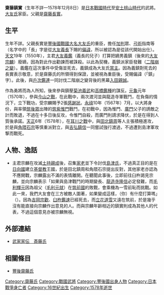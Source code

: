 {{日本武士
|名稱= 齋藤 鎮實
|圖片名稱= 
|圖片大小= 
|圖片說明= 
|時代= [[日本戰國時代|日本戰國時代]]—[[安土桃山時代|安土桃山時代]]
|出生日期= 不詳
|出生地點= 
|逝世日期= [[天正_(日本)|天正]]6年11月10日（1578年12月8日）
|逝世地點= 
|假名= 
|羅馬字= 
|幼名= 
|改名= 
|别名= 
|諡号= 
|神号= 
|戒名= 
|洗禮名= 
|墓所= 
|朝廷官位= [[左馬助|左馬助]]、[[兵部少輔|兵部少輔]]
|幕府職位= 
|主君= [[大友義鑑|大友義鑑]]？→[[大友義鎮|義鎮（宗麟）]]
|藩= 
|氏族= [[豐後齋藤氏|豐後齋藤氏]]
|父母= 父：[[齋藤長實|齋藤長實]]（播磨守）
|養父= 
|養母= 
|兄弟= 
|姐妹= 妹：[[筑紫廣門|筑紫廣門]]室、[[宋雲院|宋雲院]]（[[高橋紹運|高橋紹運]]室）（一説為女兒）
|正室= 不詳
|側室= 
|嗣子= [[齋藤統實|統實]]、[[齋藤統安|統安]]
|嗣女= 宋雲院（高橋紹運室）（一説為妹妹）
|養子= 
|養女= 
}}
{{japanese|japanese=斎藤 鎮実|kana=さいとう しげざね|romaji=Saitō Shigezane|舊寫=齋藤 鎮實}}
'''齋藤鎮實'''（生年不詳—1578年12月8日）是[[日本戰國時代|日本戰國時代]]至[[安土桃山時代|安土桃山時代]]的武將。[[大友氏|大友氏]]家臣。父親是[[齋藤長實|齋藤長實]]。

== 生平 ==
生年不詳。父親長實是[[豐後國|豐後國]][[戰國大名|戰國大名]][[大友氏|大友氏]]的重臣，擔任[[加判|加判]]眾、[[弓術|弓術]]指南等（名字中的「長」字是從[[大友義長|大友義長]]下賜的[[偏諱|偏諱]]，所以被認為是從該代開始出仕）。[[天文_(後奈良天皇)|天文]]19年（1550年），主君[[大友義鑑|大友義鑑]]（義長的兒子）打算把嫡男義鎮（後來的[[大友宗麟|大友宗麟]]）廢嫡，因為對此作出勸諫而被誅殺。以此為契機，義鎮派家臣發難（[[二階崩之變|二階崩之變]]）。義鑑在這次事件中受傷並死去，義鎮成為大友氏[[當主|當主]]。因為義鎮對死去的長實表示敬意，於是齋藤氏的所領得到保證，並被視為重臣後，受賜偏諱（「鎮」字）。此後，與[[戶次鑑連|戶次鑑連]]一同討伐二階崩之變背後的黑幕[[入田親誠|入田親誠]]。

作為勇將而為人所知，後來參與鎮壓[[菊池義武|菊池義武]]和[[高橋鑑種|高橋鑑種]]的謀反。[[元龜|元龜]]元年（1570年），參與[[今山之戰|今山之戰]]，在此戰中，兩次渡河並與龍造寺軍戰鬥，在負傷的情況下，立下戰功，受宗麟賜予2張[[感謝狀|感謝狀]]。[[永祿|永祿]]10年（1567年）7月，以大將身份，與率領[[筑後眾|筑後眾]]出陣的[[筑紫惟門|筑紫惟門]]戰鬥，在初戰中，因為惟門、[[筑紫廣門|廣門]]父子的誘敵之計而敗退，不過在十多日後反攻，令惟門自殺，而廣門則請求降伏，於是在得到人質後承諾。[[天正_(日本)|天正]]6年（1578年），在[[耳川之戰|耳川之戰]]中，與[[田北鎮周|田北鎮周]]等人主張積極進攻，於是與[[角隈石宗|角隈石宗]]等慎重派對立，與[[吉弘鎮信|吉弘鎮信]]一同嘗試強行渡過{{tsl|ja|耳川}}，不過遭到島津軍攻撃而戰死。

== 人物、逸話 ==
*主君宗麟在攻滅[[土持親成|土持親成]]後，召集[[家老|家老]]並下令討伐[[島津氏|島津氏]]，不過真正目的是在[[日向國|日向國]]建立[[基督教|基督教]]王國，於是田北鎮周和角隈石宗提出反對，其他家老亦認為不應開戰，宗麟露出不滿的表情離開。在聽聞此事後，立即前往臼杵{{tsl|ja|丹生島城}}謁見宗麟，並向宗麟表示「如果與島津戰鬥的時期變長、[[龍造寺隆信|龍造寺隆信]]必定發難，而[[毛利輝元|毛利輝元]]因為祖父（[[毛利元就|毛利元就]]）在[[筑前國|筑前國]]的敗戰，會乘機為一雪前恥而挑戰。如此一來，我們大友會在三方被敵人圍著，如果變成這樣，（你）有什麼打算嗎」（{{lang|ja|島津と戦っている間に長引けば、龍造寺隆信は必ず蜂起し、毛利輝元は祖父が筑前で負けたことを晴らそうとこの隙を突いて戦いを挑んでくる。そうすれば我が大友は三方を敵に囲まれることになる。そうなればどうされるおつもりか}}）。因為[[吉岡長增|吉岡宗歡]]、[[臼杵鑑速|臼杵鑑速]]已經死去，而[[立花道雪|立花道雪]]又遠在筑前，於是幾乎沒有能直接向宗麟作出意見的人。而與宗麟年齡相近的鎮實則成為其他人的代表，不過這個意見亦被宗麟無視。

== 外部連結 ==
*[http://www2.harimaya.com/sengoku/html/ot_saito.html 武家家伝＿斎藤氏]

== 相關條目 ==
*[[豐後齋藤氏|豐後齋藤氏]]

[[Category:齋藤氏|Category:齋藤氏]]
[[Category:戰國武將|Category:戰國武將]]
[[Category:豐後國出身人物|Category:豐後國出身人物]]
[[Category:日本戰爭身亡者|Category:日本戰爭身亡者]]
[[Category:16世紀出生|Category:16世紀出生]]
[[Category:1578年逝世|Category:1578年逝世]]